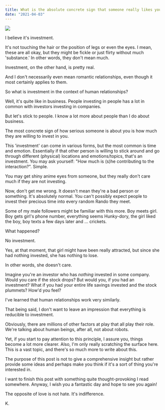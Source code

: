 ```yaml
---
title: What is the absolute concrete sign that someone really likes you? 😍
date: "2021-04-03"
---
```


![](./vermeer8.jpg)

I believe it's investment.

It's not touching the hair or the position of legs or even the eyes. I mean, these are all okay, but they might be fickle or just flirty without much 'substance.' In other words, they don't mean much.

Investment, on the other hand, is pretty real.

And I don't necessarily even mean romantic relationships, even though it most certainly applies to them.

So what is investment in the context of human relationships?

Well, it's quite like in business. People investing in people has a lot in common with investors investing in companies.

But let's stick to people. I know a lot more about people than I do about business.

The most concrete sign of how serious someone is about you is how much they are willing to invest in you.

This 'investment' can come in various forms, but the most common is time and emotion. Essentially if that other person is willing to stick around and go through different (physical) locations and emotions/topics, that's an investment. You may ask yourself: "How much is (s)he contributing to the interaction?". Simple.

You may get shiny anime eyes from someone, but they really don't care much if they are not investing.

Now, don't get me wrong. It doesn't mean they're a bad person or something. It's absolutely normal. You can't possibly expect people to invest their precious time into every random Rando they meet.

Some of my male followers might be familiar with this more. Boy meets girl. Boy gets girl's phone number, everything seems Hunky-dory, the girl liked the boy, boy texts a few days later and ... crickets.

What happened?

No investment.

Yes, at that moment, that girl might have been really attracted, but since she had nothing invested, she has nothing to lose.

In other words, she doesn't care.

Imagine you're an investor who has _nothing_ invested in some company. Would you care if the stock drops? But would you, if you had an investment? What if you had your entire life savings invested and the stock plummets? How'd you feel?

I've learned that human relationships work very similarly.

That being said, I don't want to leave an impression that everything is reducible to investment.

Obviously, there are millions of other factors at play that all play their role. We're talking about human beings, after all, not about robots.

Yet, if you start to pay attention to this principle, I assure you, things become a lot more clearer. Also, I'm only really scratching the surface here. This is a vast topic, and there's so much more to write about this.

The purpose of this post is not to give a comprehensive insight but rather provide some ideas and perhaps make you think if it's a sort of thing you're interested in.

I want to finish this post with something quite thought-provoking I read somewhere. Anyway, I wish you a fantastic day and hope to see you again!

The opposite of love is not hate.
It's indifference.

K.
